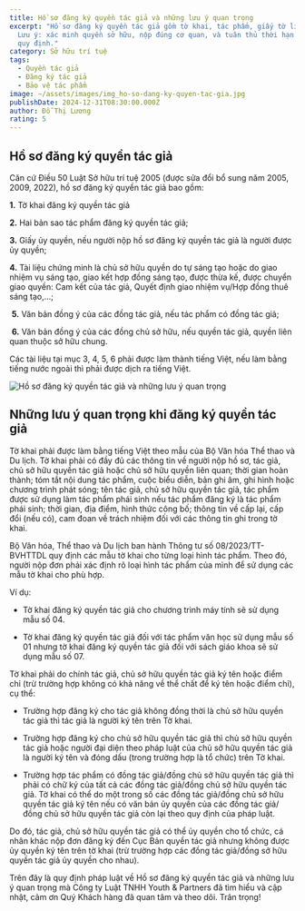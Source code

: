 ```yaml
---
title: Hồ sơ đăng ký quyền tác giả và những lưu ý quan trọng
excerpt: "Hồ sơ đăng ký quyền tác giả gồm tờ khai, tác phẩm, giấy tờ liên quan.
  Lưu ý: xác minh quyền sở hữu, nộp đúng cơ quan, và tuân thủ thời hạn pháp luật
  quy định."
category: Sở hữu trí tuệ
tags:
  - Quyền tác giả
  - Đăng ký tác giả
  - Bảo vệ tác phẩm
image: ~/assets/images/img_ho-so-dang-ky-quyen-tac-gia.jpg
publishDate: 2024-12-31T08:30:00.000Z
author: Đỗ Thị Lương
rating: 5
---
```

## **Hồ sơ đăng ký quyền tác giả**

Căn cứ Điều 50 Luật Sở hữu trí tuệ 2005 (được sửa đổi bổ sung năm 2005, 2009, 2022), hồ sơ đăng ký quyền tác giả bao gồm:

**1.** Tờ khai đăng ký quyền tác giả

**2.** Hai bản sao tác phẩm đăng ký quyền tác giả;

**3.** Giấy ủy quyền, nếu người nộp hồ sơ đăng ký quyền tác giả là người được ủy quyền;

**4.** Tài liệu chứng minh là chủ sở hữu quyền do tự sáng tạo hoặc do giao nhiệm vụ sáng tạo, giao kết hợp đồng sáng tạo, được thừa kế, được chuyển giao quyền: Cam kết của tác giả, Quyết định giao nhiệm vụ/Hợp đồng thuê sáng tạo,…;

 **5.** Văn bản đồng ý của các đồng tác giả, nếu tác phẩm có đồng tác giả;

 **6.** Văn bản đồng ý của các đồng chủ sở hữu, nếu quyền tác giả, quyền liên quan thuộc sở hữu chung.

Các tài liệu tại mục 3, 4, 5, 6 phải được làm thành tiếng Việt, nếu làm bằng tiếng nước ngoài thì phải được dịch ra tiếng Việt.

![Hồ sơ đăng ký quyền tác giả và những lưu ý quan trọng](~/assets/images/ho-so-dang-ky-tac-gia.png "Hồ sơ đăng ký quyền tác giả và những lưu ý quan trọng")

## Những lưu ý quan trọng khi đăng ký quyền tác giả

Tờ khai phải được làm bằng tiếng Việt theo mẫu của Bộ Văn hóa Thể thao và Du lịch. Tờ khai phải có đầy đủ các thông tin về người nộp hồ sơ, tác giả, chủ sở hữu quyền tác giả hoặc chủ sở hữu quyền liên quan; thời gian hoàn thành; tóm tắt nội dung tác phẩm, cuộc biểu diễn, bản ghi âm, ghi hình hoặc chương trình phát sóng; tên tác giả, chủ sở hữu quyền tác giả, tác phẩm được sử dụng làm tác phẩm phái sinh nếu tác phẩm đăng ký là tác phẩm phái sinh; thời gian, địa điểm, hình thức công bố; thông tin về cấp lại, cấp đổi (nếu có), cam đoan về trách nhiệm đối với các thông tin ghi trong tờ khai.

Bộ Văn hóa, Thể thao và Du lịch ban hành Thông tư số 08/2023/TT-BVHTTDL quy định các mẫu tờ khai cho từng loại hình tác phẩm. Theo đó, người nộp đơn phải xác định rõ loại hình tác phẩm của mình để sử dụng các mẫu tờ khai cho phù hợp.

Ví dụ: 

+ Tờ khai đăng ký quyền tác giả cho chương trình máy tính sẽ sử dụng mẫu số 04.

+ Tờ khai đăng ký quyền tác giả đối với tác phẩm văn học sử dụng mẫu số 01 nhưng tờ khai đăng ký quyền tác giả đối với sách giáo khoa sẽ sử dụng mẫu số 07.

Tờ khai phải do chính tác giả, chủ sở hữu quyền tác giả ký tên hoặc điểm chỉ (trừ trường hợp không có khả năng về thể chất để ký tên hoặc điểm chỉ), cụ thể:

+ Trường hợp đăng ký cho tác giả không đồng thời là chủ sở hữu quyền tác giả thì tác giả là người ký tên trên Tờ khai.

+ Trường hợp đăng ký cho chủ sở hữu quyền tác giả thì chủ sở hữu quyền tác giả hoặc người đại diện theo pháp luật của chủ sở hữu quyền tác giả là người ký tên và đóng dấu (trong trường hợp là tổ chức) trên Tờ khai.

+ Trường hợp tác phẩm có đồng tác giả/đồng chủ sở hữu quyền tác giả thì phải có chữ ký của tất cả các đồng tác giả/đồng chủ sở hữu quyền tác giả. Tờ khai có thể do một trong số các đồng tác giả/đồng chủ sở hữu quyền tác giả ký tên nếu có văn bản ủy quyền của các đồng tác giả/đồng chủ sở hữu quyền tác giả còn lại theo quy định của pháp luật.

Do đó, tác giả, chủ sở hữu quyền tác giả có thể ủy quyền cho tổ chức, cá nhân khác nộp đơn đăng ký đến Cục Bản quyền tác giả nhưng không được ủy quyền ký tên trên tờ khai (trừ trường hợp các đồng tác giả/đồng sở hữu quyền tác giả ủy quyền cho nhau).

Trên đây là quy định pháp luật về Hồ sơ đăng ký quyền tác giả và những lưu ý quan trọng mà Công ty Luật TNHH Youth & Partners đã tìm hiểu và cập nhật, cảm ơn Quý Khách hàng đã quan tâm và theo dõi. Trân trọng!
